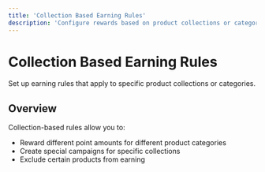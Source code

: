 ```yaml
---
title: 'Collection Based Earning Rules'
description: 'Configure rewards based on product collections or categories'
---
```


# Collection Based Earning Rules

Set up earning rules that apply to specific product collections or categories.

## Overview

Collection-based rules allow you to:
- Reward different point amounts for different product categories
- Create special campaigns for specific collections
- Exclude certain products from earning

